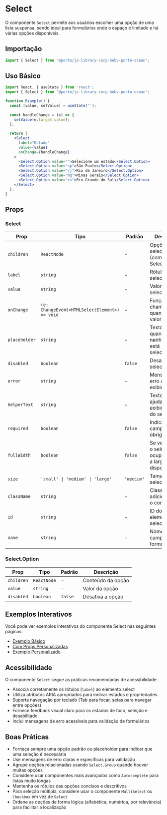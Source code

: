 

<Meta title="Components/Select" />

# Select

O componente `Select` permite aos usuários escolher uma opção de uma lista suspensa, sendo ideal para formulários onde o espaço é limitado e há várias opções disponíveis.



## Importação

```jsx
import { Select } from '@porto/js-library-corp-hubv-porto-ocean';
```

## Uso Básico

```jsx
import React, { useState } from 'react';
import { Select } from '@porto/js-library-corp-hubv-porto-ocean';

function Example() {
  const [value, setValue] = useState('');
  
  const handleChange = (e) => {
    setValue(e.target.value);
  };
  
  return (
    <Select
      label="Estado"
      value={value}
      onChange={handleChange}
    >
      <Select.Option value="">Selecione um estado</Select.Option>
      <Select.Option value="sp">São Paulo</Select.Option>
      <Select.Option value="rj">Rio de Janeiro</Select.Option>
      <Select.Option value="mg">Minas Gerais</Select.Option>
      <Select.Option value="rs">Rio Grande do Sul</Select.Option>
    </Select>
  );
}
```

## Props

### Select

| Prop | Tipo | Padrão | Descrição |
|------|------|--------|-----------|
| `children` | `ReactNode` | - | Opções do select (componentes Select.Option) |
| `label` | `string` | - | Rótulo do select |
| `value` | `string` | - | Valor selecionado |
| `onChange` | `(e: ChangeEvent<HTMLSelectElement>) => void` | - | Função chamada quando o valor muda |
| `placeholder` | `string` | - | Texto exibido quando nenhum valor está selecionado |
| `disabled` | `boolean` | `false` | Desativa o select |
| `error` | `string` | - | Mensagem de erro a ser exibida |
| `helperText` | `string` | - | Texto de ajuda a ser exibido abaixo do select |
| `required` | `boolean` | `false` | Indica se o campo é obrigatório |
| `fullWidth` | `boolean` | `false` | Se verdadeiro, o select ocupará toda a largura disponível |
| `size` | `'small' \| 'medium' \| 'large'` | `'medium'` | Tamanho do select |
| `className` | `string` | - | Classe CSS adicional para o componente |
| `id` | `string` | - | ID do elemento select |
| `name` | `string` | - | Nome do campo para formulários |

### Select.Option

| Prop | Tipo | Padrão | Descrição |
|------|------|--------|-----------|
| `children` | `ReactNode` | - | Conteúdo da opção |
| `value` | `string` | - | Valor da opção |
| `disabled` | `boolean` | `false` | Desativa a opção |

## Exemplos Interativos

Você pode ver exemplos interativos do componente Select nas seguintes páginas:

- [Exemplo Básico](/story/components-select-examples--default)
- [Com Props Personalizadas](/story/components-select-examples--with-custom-props)
- [Exemplo Personalizado](/story/components-select-examples--custom-example)
## Acessibilidade

O componente `Select` segue as práticas recomendadas de acessibilidade:

- Associa corretamente os rótulos (`label`) ao elemento select
- Utiliza atributos ARIA apropriados para indicar estados e propriedades
- Suporta navegação por teclado (Tab para focar, setas para navegar entre opções)
- Fornece feedback visual claro para os estados de foco, seleção e desabilitado
- Inclui mensagens de erro acessíveis para validação de formulários

## Boas Práticas

- Forneça sempre uma opção padrão ou placeholder para indicar que uma seleção é necessária
- Use mensagens de erro claras e específicas para validação
- Agrupe opções relacionadas usando `Select.Group` quando houver muitas opções
- Considere usar componentes mais avançados como `Autocomplete` para listas muito longas
- Mantenha os rótulos das opções concisos e descritivos
- Para seleção múltipla, considere usar o componente `MultiSelect` ou `Checkbox` em vez de `Select`
- Ordene as opções de forma lógica (alfabética, numérica, por relevância) para facilitar a localização
